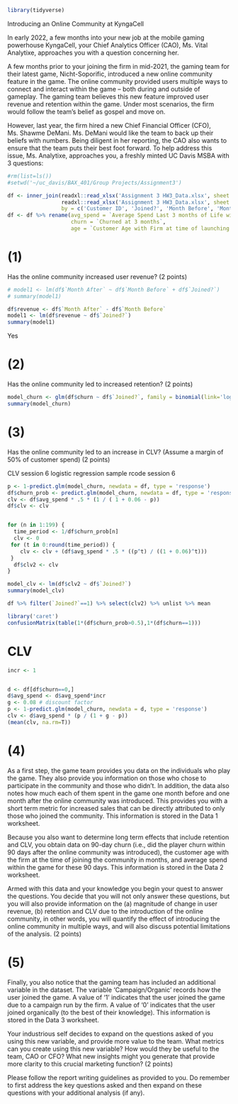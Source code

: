 ```{r include=F}
library(tidyverse)
```

Introducing an Online Community at KyngaCell

In early 2022, a few months into your new job at the mobile gaming powerhouse KyngaCell, your Chief Analytics Officer (CAO), Ms. Vital Analytixe, approaches you with a question concerning her.

A few months prior to your joining the firm in mid-2021, the gaming team for their latest game, Nicht-Soporific, introduced a new online community feature in the game. The online community provided users multiple ways to connect and interact within the game – both during and outside of gameplay. The gaming team believes this new feature improved user revenue and retention within the game. Under most scenarios, the firm would follow the team’s belief as gospel and move on.

However, last year, the firm hired a new Chief Financial Officer (CFO), Ms. Shawme DeMani. Ms. DeMani would like the team to back up their beliefs with numbers. Being diligent in her reporting, the CAO also wants to ensure that the team puts their best foot forward.
To help address this issue, Ms. Analytixe, approaches you, a freshly minted UC Davis MSBA with 3 questions:



```{r}
#rm(list=ls())
#setwd('~/uc_davis/BAX_401/Group Projects/Assignment3')

df <- inner_join(readxl::read_xlsx('Assignment 3 HW3_Data.xlsx', sheet = 'Data 1'),
                 readxl::read_xlsx('Assignment 3 HW3_Data.xlsx', sheet = 'Data 3'),
                 by = c('Customer ID', 'Joined?', 'Month Before', 'Month After'))
df <- df %>% rename(avg_spend = `Average Spend Last 3 months of Life with the firm`,
                    churn = `Churned at 3 months`,
                    age = `Customer Age with Firm at time of launching the online community`)
```


# (1)
Has the online community increased user revenue? (2 points)

```{r}
# model1 <- lm(df$`Month After` ~ df$`Month Before` + df$`Joined?`)
# summary(model1)

df$revenue <- df$`Month After` - df$`Month Before`
model1 <- lm(df$revenue ~ df$`Joined?`)
summary(model1)


```
Yes


# (2) 
Has the online community led to increased retention? (2 points)

```{r}
model_churn <- glm(df$churn ~ df$`Joined?`, family = binomial(link='logit'))
summary(model_churn)
```

# (3) 
Has the online community led to an increase in CLV? (Assume a margin of 50% of customer spend) (2 points)

CLV session 6
logistic regression sample rcode session 6


```{r}
p <- 1-predict.glm(model_churn, newdata = df, type = 'response')
df$churn_prob <- predict.glm(model_churn, newdata = df, type = 'response')
clv <- df$avg_spend * .5 * (1 / ( 1 + 0.06 - p))
df$clv <- clv


for (n in 1:199) {
  time_period <- 1/df$churn_prob[n]
  clv <- 0
 for (t in 0:round(time_period)) {
    clv <- clv + (df$avg_spend * .5 * ((p^t) / ((1 + 0.06)^t)))
 }
  df$clv2 <- clv
}
```

```{r}
model_clv <- lm(df$clv2 ~ df$`Joined?`)
summary(model_clv)
```

```{r}
df %>% filter(`Joined?`==1) %>% select(clv2) %>% unlist %>% mean
```



```{r}


library('caret')
confusionMatrix(table(1*(df$churn_prob>0.5),1*(df$churn==1)))
```


# CLV 

```{r}
incr <- 1


d <- df[df$churn==0,]
d$avg_spend <- d$avg_spend*incr 
g <- 0.08 # discount factor
p <- 1-predict.glm(model_churn, newdata = d, type = 'response')
clv <- d$avg_spend * (p / (1 + g - p))
(mean(clv, na.rm=T)) 

```



# (4)
As a first step, the game team provides you data on the individuals who play the game. They also provide you information on those who chose to participate in the community and those who didn’t. In addition, the data also notes how much each of them spent in the game one month before and one month after the online community was introduced. This provides you with a short term metric for increased sales that can be directly attributed to only those who joined the community. This information is stored in the Data 1 worksheet.

Because you also want to determine long term effects that include retention and CLV, you obtain data on 90-day churn (i.e., did the player churn within 90 days after the online community was introduced), the customer age with the firm at the time of joining the community in months, and average spend within the game for these 90 days. This information is stored in the Data 2 worksheet.

Armed with this data and your knowledge you begin your quest to answer the questions. You decide that you will not only answer these 
questions, but you will also provide information on the (a) magnitude of change in user revenue, (b) retention and CLV due to the introduction of the online community, in other words, you will quantify the effect of introducing the online community in multiple ways, and will also discuss potential limitations of the analysis. (2 points)


# (5)

Finally, you also notice that the gaming team has included an additional variable in the dataset. The variable ‘Campaign/Organic’ records how the user joined the game. A value of ‘1’ indicates that the user joined the game due to a campaign run by the firm. A value of ‘0’ indicates that the user joined organically (to the best of their knowledge). This information is stored in the Data 3 worksheet. 

Your industrious self decides to expand on the questions asked of you using this new variable, and provide more value to the team. What metrics can you create using this new variable? How would they be useful to the team, CAO or CFO? What new insights might you generate that provide more clarity to this crucial marketing function? (2 points)

Please follow the report writing guidelines as provided to you. Do remember to first address the key questions asked and then expand on these questions with your additional analysis (if any).



